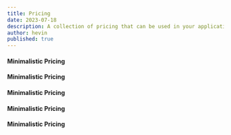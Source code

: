 ```yaml
---
title: Pricing
date: 2023-07-18
description: A collection of pricing that can be used in your application
author: hevin
published: true
---
```


#### Minimalistic Pricing

<ComponentPreview name="pricing-one" />

#### Minimalistic Pricing

<ComponentPreview name="pricing-two" />

#### Minimalistic Pricing

<ComponentPreview name="pricing-three" />

#### Minimalistic Pricing

<ComponentPreview name="pricing-four" />

#### Minimalistic Pricing

<ComponentPreview name="pricing-five" />
